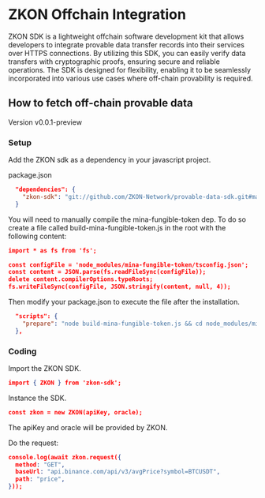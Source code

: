 # ZKON Offchain Integration
ZKON SDK is a lightweight offchain software development kit that allows developers to integrate provable data transfer records into their services over HTTPS connections. By utilizing this SDK, you can easily verify data transfers with cryptographic proofs, ensuring secure and reliable operations. The SDK is designed for flexibility, enabling it to be seamlessly incorporated into various use cases where off-chain provability is required.

## How to fetch off-chain provable data

Version v0.0.1-preview

### Setup


Add the ZKON sdk as a dependency in your javascript project. 


package.json

```json filename="Typescript" copy
  "dependencies": {
    "zkon-sdk": "git://github.com/ZKON-Network/provable-data-sdk.git#main"
  }
```


You will need to manually compile the mina-fungible-token dep. To do so create a file called build-mina-fungible-token.js in the root with the following content:

```json filename="Typescript" copy
import * as fs from 'fs';

const configFile = 'node_modules/mina-fungible-token/tsconfig.json';
const content = JSON.parse(fs.readFileSync(configFile));
delete content.compilerOptions.typeRoots;
fs.writeFileSync(configFile, JSON.stringify(content, null, 4));
```


Then modify your package.json to execute the file after the installation.

```json filename="Typescript" copy
  "scripts": {
    "prepare": "node build-mina-fungible-token.js && cd node_modules/mina-fungible-token && npm run build"
  },
```

### Coding

Import the ZKON SDK.

```json filename="tsx" copy
import { ZKON } from 'zkon-sdk';
```

Instance the SDK.

```json filename="tsx" copy
const zkon = new ZKON(apiKey, oracle);
```

The apiKey and oracle will be provided by ZKON.

Do the request:

```json filename="tsx" copy
console.log(await zkon.request({
  method: "GET",
  baseUrl: "api.binance.com/api/v3/avgPrice?symbol=BTCUSDT",
  path: "price",
}));
```
